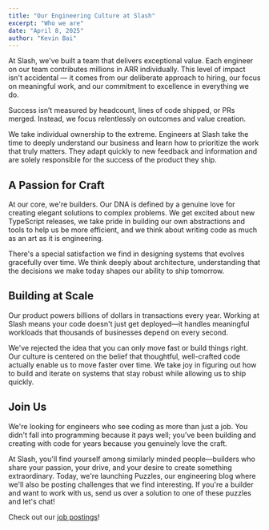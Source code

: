 ```yaml
---
title: "Our Engineering Culture at Slash"
excerpt: "Who we are"
date: "April 8, 2025"
author: "Kevin Bai"
---
```


At Slash, we've built a team that delivers exceptional value. Each engineer on our team contributes millions in ARR individually. This level of impact isn't accidental — it comes from our deliberate approach to hiring, our focus on meaningful work, and our commitment to excellence in everything we do.

Success isn’t measured by headcount, lines of code shipped, or PRs merged. Instead, we focus relentlessly on outcomes and value creation.

We take individual ownership to the extreme. Engineers at Slash take the time to deeply understand our business and learn how to prioritize the work that truly matters. They adapt quickly to new feedback and information and are solely responsible for the success of the product they ship.

## A Passion for Craft

At our core, we're builders. Our DNA is defined by a genuine love for creating elegant solutions to complex problems. We get excited about new TypeScript releases, we take pride in building our own abstractions and tools to help us be more efficient, and we think about writing code as much as an art as it is engineering.

There's a special satisfaction we find in designing systems that evolves gracefully over time. We think deeply about architecture, understanding that the decisions we make today shapes our ability to ship tomorrow.

## Building at Scale

Our product powers billions of dollars in transactions every year. Working at Slash means your code doesn't just get deployed—it handles meaningful workloads that thousands of businesses depend on every second.

We've rejected the idea that you can only move fast or build things right. Our culture is centered on the belief that thoughtful, well-crafted code actually enable us to move faster over time. We take joy in figuring out how to build and iterate on systems that stay robust while allowing us to ship quickly.

## Join Us

We're looking for engineers who see coding as more than just a job. You didn't fall into programming because it pays well; you've been building and creating with code for years because you genuinely love the craft.

At Slash, you'll find yourself among similarly minded people—builders who share your passion, your drive, and your desire to create something extraordinary. Today, we're launching Puzzles, our engineering blog where we'll also be posting challenges that we find interesting. If you're a builder and want to work with us, send us over a solution to one of these puzzles and let's chat!

Check out our [job postings](https://jobs.ashbyhq.com/slash-financial)!